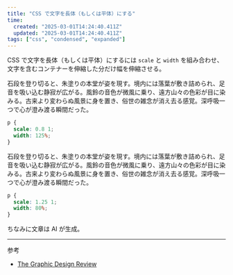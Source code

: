 ```yaml
---
title: "CSS で文字を長体（もしくは平体）にする"
time:
  created: "2025-03-01T14:24:40.411Z"
  updated: "2025-03-01T14:24:40.411Z"
tags: ["css", "condensed", "expanded"]
---
```


CSS で文字を長体（もしくは平体）にするには `scale` と `width` を組み合わせ、文字を含むコンテナーを伸縮した分だけ幅を伸縮させる。

<Preview codeblock>
<div className="text-xl leading-snug font-serif" style={{scale: '0.8 1', width: '125%'}}>
石段を登り切ると、朱塗りの本堂が姿を現す。境内には落葉が敷き詰められ、足音を吸い込む静寂が広がる。風鈴の音色が微風に乗り、遠方山々の色彩が目に染みる。古来より変わらぬ風景に身を置き、俗世の雑念が消え去る感覚。深呼吸一つで心が澄み渡る瞬間だった。
</div>
</Preview>

```css
p {
  scale: 0.8 1;
  width: 125%;
}
```

<Preview codeblock>
<div className="leading-normal font-serif" style={{scale: '1.25 1', width: '80%'}}>
石段を登り切ると、朱塗りの本堂が姿を現す。境内には落葉が敷き詰められ、足音を吸い込む静寂が広がる。風鈴の音色が微風に乗り、遠方山々の色彩が目に染みる。古来より変わらぬ風景に身を置き、俗世の雑念が消え去る感覚。深呼吸一つで心が澄み渡る瞬間だった。
</div>
</Preview>


```css
p {
  scale: 1.25 1;
  width: 80%;
}
```

ちなみに文章は AI が生成。

---

参考

- [The Graphic Design Review](https://gdr.jagda.or.jp/)

